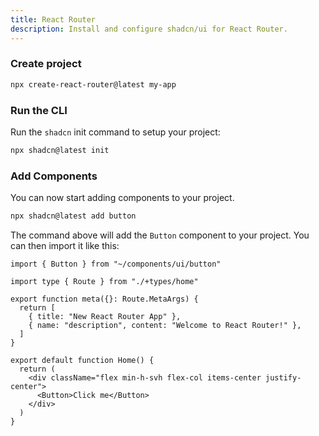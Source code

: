 ```yaml
---
title: React Router
description: Install and configure shadcn/ui for React Router.
---
```


<Steps>

### Create project

```bash
npx create-react-router@latest my-app
```

### Run the CLI

Run the `shadcn` init command to setup your project:

```bash
npx shadcn@latest init
```

### Add Components

You can now start adding components to your project.

```bash
npx shadcn@latest add button
```

The command above will add the `Button` component to your project. You can then import it like this:

```tsx showLineNumbers title="app/routes/home.tsx"
import { Button } from "~/components/ui/button"

import type { Route } from "./+types/home"

export function meta({}: Route.MetaArgs) {
  return [
    { title: "New React Router App" },
    { name: "description", content: "Welcome to React Router!" },
  ]
}

export default function Home() {
  return (
    <div className="flex min-h-svh flex-col items-center justify-center">
      <Button>Click me</Button>
    </div>
  )
}
```

</Steps>

